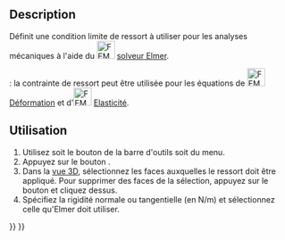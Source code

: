 <languages/>

{{Docnav/fr
|[[FEM_ConstraintTie/fr|Contrainte de liaison]]
|[[FEM_ConstraintForce/fr|Charge d'effort]]
|[[FEM_Workbench/fr|Atelier FEM]]
|IconL=FEM_ConstraintTie.svg
|IconR=FEM_ConstraintForce.svg
|IconC=Workbench_FEM.svg
}}

{{GuiCommandContainer
|
{{GuiCommand/fr
|Name=FEM ConstraintSpring
|Name/fr=FEM Ressort
|MenuLocation=Modèle → Conditions limites et charges mécaniques → Ressort
|Workbenches=[[FEM_Workbench/fr|FEM]]
|Version=0.20
}}
{{GuiCommandFemInfo/fr
|Solvers=Elmer
}}
}}

==Description==

Définit une condition limite de ressort à utiliser pour les analyses mécaniques à l'aide du [[Image:FEM_SolverElmer.svg|32px]] [[FEM_SolverElmer/fr|solveur Elmer]].

{{Version/fr|0.21}} : la contrainte de ressort peut être utilisée pour les équations de [[Image:FEM_EquationDeformation.svg|32px]] [[FEM_EquationDeformation/fr|Déformation]] et d'[[Image:FEM_EquationElasticity.svg|32px]] [[FEM_EquationElasticity/fr|Elasticité]]. 

<span id="Usage"></span>
==Utilisation==

# Utilisez soit le bouton de la barre d'outils {{Button|[[Image:FEM_ConstraintSpring.svg|16px]] [[FEM_ConstraintSpring/fr|Ressort]]}} soit {{MenuCommand|Modèle → Conditions limites et charges mécaniques → [[Image:FEM_ConstraintSpring.svg|16px]] Ressort}} du menu.
# Appuyez sur le bouton {{Button|Ajouter}}.
# Dans la [[3D_view/fr|vue 3D]], sélectionnez les faces auxquelles le ressort doit être appliqué. Pour supprimer des faces de la sélection, appuyez sur le bouton {{Button|Supprimer}} et cliquez dessus.
# Spécifiez la rigidité normale ou tangentielle (en N/m) et sélectionnez celle qu'Elmer doit utiliser.


{{Docnav/fr
|[[FEM_ConstraintTie/fr|Contrainte de liaison]]
|[[FEM_ConstraintForce/fr|Charge d'effort]]
|[[FEM_Workbench/fr|Atelier FEM]]
|IconL=FEM_ConstraintTie.svg
|IconR=FEM_ConstraintForce.svg
|IconC=Workbench_FEM.svg
}}

{{FEM Tools navi{{#translation:}}}}
{{Userdocnavi{{#translation:}}}}